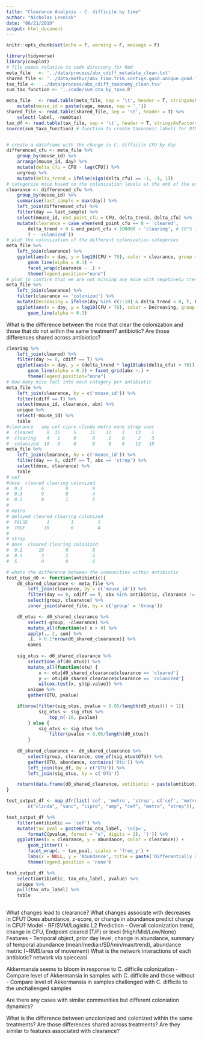 ```yaml
---
title: "Clearance Analysis - C. difficile by time"
author: "Nicholas Lesniak"
date: "08/21/2019"
output: html_document
---
```


```r
knitr::opts_chunk$set(echo = F, warning = F, message = F)

library(tidyverse)
library(cowplot)
# file names relative to code directory for Rmd
meta_file   <- '../data/process/abx_cdiff_metadata_clean.txt'
shared_file <- '../data/mothur/abx_time.trim.contigs.good.unique.good.filter.unique.precluster.pick.pick.pick.an.unique_list.0.03.subsample.shared'
tax_file <- '../data/process/abx_cdiff_taxonomy_clean.tsv'
sum_tax_function <- '../code/sum_otu_by_taxa.R'

meta_file   <- read.table(meta_file, sep = '\t', header = T, stringsAsFactors = F) %>% 
	mutate(mouse_id = paste(cage, mouse, sep = '_'))
shared_file <- read.table(shared_file, sep = '\t', header = T) %>% 
	select(-label, -numOtus)
tax_df <- read.table(tax_file, sep = '\t', header = T, stringsAsFactors = F)
source(sum_taxa_function) # function to create taxanomic labels for OTUs


# create a dataframe with the change in C. difficile CFU by day
differenced_cfu <- meta_file %>% 
	group_by(mouse_id) %>% 
	arrange(mouse_id, day) %>% 
	mutate(delta_cfu = CFU - lag(CFU)) %>% 
	ungroup %>% 
	mutate(delta_trend = ifelse(sign(delta_cfu) == -1, -1, 1))
# categorize mice based on the colonization levels at the end of the experiment
clearance <- differenced_cfu %>% 
	group_by(mouse_id) %>% 
	summarise(last_sample = max(day)) %>% 
	left_join(differenced_cfu) %>% 
	filter(day == last_sample) %>% 
	select(mouse_id, end_point_cfu = CFU, delta_trend, delta_cfu) %>% 
	mutate(clearance = case_when(end_point_cfu == 0 ~ 'cleared', 
		delta_trend < 0 & end_point_cfu < 100000 ~ 'clearing', # 10^5 separates the mice 
		T ~ 'colonized'))
# plot the colonization of the different colonization categories
meta_file %>% 
	left_join(clearance) %>% 	
	ggplot(aes(x = day, y = log10(CFU + 70), color = clearance, group = mouse_id)) + 
		geom_line(alpha = 0.3) + 
		facet_wrap(clearance ~ .) + 
		theme(legend.position="none")
# plot to confirm that we are not missing any mice with negatively trending C. difficile
meta_file %>% 
	left_join(clearance) %>% 	
	filter(clearance == 'colonized') %>% 
	mutate(Decreasing = ifelse(day %in% c(7:10) & delta_trend < 0, T, F)) %>% 
	ggplot(aes(x = day, y = log10(CFU + 70), color = Decreasing, group = mouse_id)) + 
		geom_line(alpha = 0.3) 
```


What is the difference between the mice that clear the colonization and those that do not within the same treatment? antibiotic? Are those differences shared across antibiotics?

```r
clearing %>% 
	left_join(cleared) %>% 	
	filter(day >= 0, cdiff == T) %>% 
	ggplot(aes(x = day, y = (delta_trend * log10(abs(delta_cfu) + 70)), color = cleared, group = mouse_id)) + 
		geom_line(alpha = 0.3) + facet_grid(abx ~.) + 
		theme(legend.position="none")
# how many mice fall into each category per antibiotic
meta_file %>% 
	left_join(clearance, by = c('mouse_id')) %>% 
	filter(cdiff == T) %>% 
	select(mouse_id, clearance, abx) %>% 
	unique %>% 
	select(-mouse_id) %>% 
	table
#clearance   amp cef cipro clinda metro none strep vanc
#  cleared     0  15     5     11    11    1    13    1
#  clearing    4   1     0      0     1    0     2    3
#  colonized  19   9     0      0     9    0    12   19
meta_file %>% 
	left_join(clearance, by = c('mouse_id')) %>% 
	filter(day == 0, cdiff == T, abx == 'strep') %>% 
	select(dose, clearance) %>% 
	table
# cef
#dose  cleared clearing colonized
#  0.1       6        0         0
#  0.3       9        0         4
#  0.5       0        1         5
#
# metro
# delayed cleared clearing colonized
#  FALSE       1        1         5
#  TRUE       10        0         4
#
# strep
# dose  cleared clearing colonized
#  0.1      10        0         0
#  0.5       3        2         4
#  5         0        0         8

# whats the difference between the communities within antibiotic
test_otus_d0 <- function(antibiotic){
	d0_shared_clearance <- meta_file %>% 
		left_join(clearance, by = c('mouse_id')) %>% 
		filter(day == 0, cdiff == T, abx %in% antibiotic, clearance != 'clearing') %>% 
		select(group, clearance) %>% 
		inner_join(shared_file, by = c('group' = 'Group'))

	d0_otus <- d0_shared_clearance %>% 
		select(-group, -clearance) %>% 
		mutate_all(function(x) x > 0) %>% 
		apply(., 2, sum) %>% 
		.[. > 0.1*nrow(d0_shared_clearance)] %>% 
		names
		
	sig_otus <- d0_shared_clearance %>% 
		select(one_of(d0_otus)) %>% 
		mutate_all(function(otu) {
			x <- otu[d0_shared_clearance$clearance == 'cleared']
			y <- otu[d0_shared_clearance$clearance == 'colonized']
			wilcox.test(x, y)$p.value}) %>% 
		unique %>% 
		gather(OTU, pvalue)

	if(nrow(filter(sig_otus, pvalue < 0.05/length(d0_otus))) < 1){
			sig_otus <- sig_otus %>% 
				top_n(-10, pvalue)
		} else {	
			sig_otus <- sig_otus %>% 
				filter(pvalue < 0.05/length(d0_otus))
		}
		
	d0_shared_clearance <- d0_shared_clearance %>% 
		select(group, clearance, one_of(sig_otus$OTU)) %>% 
		gather(OTU, abundance, contains('Otu')) %>% 
		left_join(tax_df, by = c('OTU')) %>% 
		left_join(sig_otus, by = c('OTU')) 

	return(data.frame(d0_shared_clearance, antibiotic = paste(antibiotic, collapse = '_'), stringsAsFactors = F)) 
}

test_output_df <- map_dfr(list('cef', 'metro', 'strep', c('cef', 'metro', 'strep'), 
		c("clinda", "vanc", "cipro", "amp", "cef", "metro", "strep")), ~ test_otus_d0(.x))

test_output_df %>% 
	filter(antibiotic == 'cef') %>% 
	mutate(tax_pval = paste0(tax_otu_label, '\n(p=', 
		formatC(pvalue, format = "e", digits = 2), ')')) %>% 
	ggplot(aes(x = clearance, y = abundance, color = clearance)) + 
		geom_jitter() + 
		facet_wrap(. ~ tax_pval, scales = 'free_y') +
		labs(x = NULL, y = 'Abundance', title = paste('Differentially abundant OTUs in', paste(antibiotic, collapse = ' '))) + 
		theme(legend.position = 'none')

test_output_df %>% 
	select(antibiotic, tax_otu_label, pvalue) %>% 
	unique %>% 
	pull(tax_otu_label) %>% 
	table
	

```



What changes lead to clearance?
What changes associate with decreases in CFU?
Does abundance, z-score, or change in abundance predict change in CFU?
	Model - RF/SVM/Logistic L2
	Prediction - Overall colonization trend, change in CFU, Endpoint cleared (T/F) or level (High/Mid/Low/None)
	Features - Temporal object, prior day level, change in abundance, summary of temporal abundance (mean/median/SD/min/max/trend), abundance metric (~RMS/area of movement)
What is the network interactions of each antibiotic?
	network via spieceasi

Akkermansia seems to bloom in response to C. difficile colonization
-  Compare level of Akkermansia in samples with C. difficile and those without
-  Compare level of Akkermansia in samples challenged with C. difficile to the unchallenged samples

Are there any cases with similar communities but different coloniation dynamics? 

What is the difference between uncolonized and colonized within the same treatments? Are those differences shared across treatments?
	Are they similar to features associated with clearance?


```r

```
